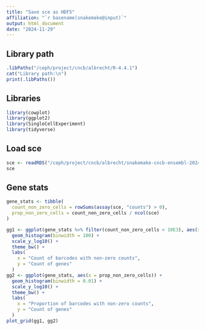 ```yaml
---
title: "Save sce as HDF5"
affiliation: "`r basename(snakemake@input)`"
output: html_document
date: "2024-11-29"
---
```


## Library path

```r
.libPaths("/ceph/project/cncb/albrecht/R-4.4.1")
cat("Library path:\n")
print(.libPaths())
```

## Libraries

```r
library(cowplot)
library(ggplot2)
library(SingleCellExperiment)
library(tidyverse)
```

## Load sce

```r
sce <- readRDS("/ceph/project/cncb/albrecht/snakemake-cncb-ensembl-2024/results/sce/all.rds")
sce
```

## Gene stats

```r
gene_stats <- tibble(
  count_non_zero_cells = rowSums(assay(sce, "counts") > 0),
  prop_non_zero_cells = count_non_zero_cells / ncol(sce)
)
```

```r
gg1 <- ggplot(gene_stats %>% filter(count_non_zero_cells < 10E3), aes(x = count_non_zero_cells)) +
  geom_histogram(binwidth = 100) +
  scale_y_log10() +
  theme_bw() +
  labs(
    x = "Count of barcodes with non-zero counts",
    y = "Count of genes"
  )
gg2 <- ggplot(gene_stats, aes(x = prop_non_zero_cells)) +
  geom_histogram(binwidth = 0.01) +
  scale_y_log10() +
  theme_bw() +
  labs(
    x = "Proportion of barcodes with non-zero counts",
    y = "Count of genes"
  )
plot_grid(gg1, gg2)
```

